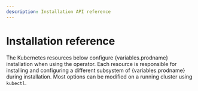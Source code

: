 ```yaml
---
description: Installation API reference
---
```



# Installation reference


The Kubernetes resources below configure {variables.prodname} installation when using the operator. Each resource is responsible for installing and configuring a different subsystem of {variables.prodname} during installation. Most options can be modified on a running cluster using `kubectl`.

<API />
